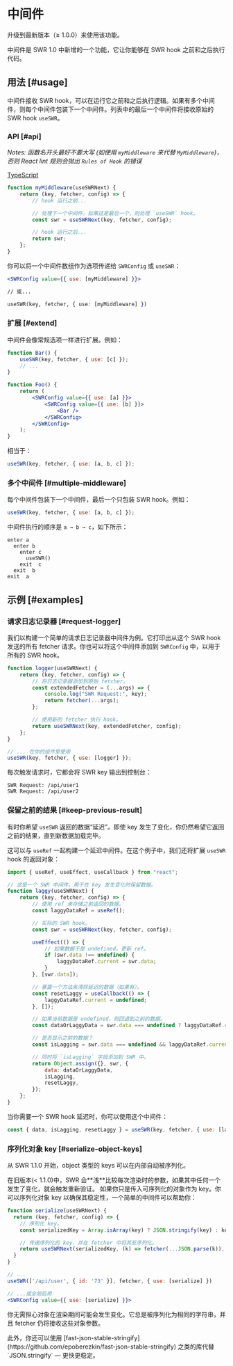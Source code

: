 
# 中间件

<Callout>升级到最新版本（≥ 1.0.0）来使用该功能。</Callout>

中间件是 SWR 1.0 中新增的一个功能，它让你能够在 SWR hook 之前和之后执行代码。

## 用法 [#usage]

中间件接收 SWR hook，可以在运行它之前和之后执行逻辑。如果有多个中间件，则每个中间件包装下一个中间件。列表中的最后一个中间件将接收原始的 SWR hook `useSWR`。

### API [#api]

_Notes: 函数名开头最好不要大写 (如使用 `myMiddleware` 来代替 `MyMiddleware`)，否则 React lint 规则会抛出 `Rules of Hook` 的错误_

[TypeScript](/docs/typescript#middleware-types)

```jsx
function myMiddleware(useSWRNext) {
    return (key, fetcher, config) => {
        // hook 运行之前...

        // 处理下一个中间件，如果这是最后一个，则处理 `useSWR` hook。
        const swr = useSWRNext(key, fetcher, config);

        // hook 运行之后...
        return swr;
    };
}
```

你可以将一个中间件数组作为选项传递给 `SWRConfig` 或 `useSWR`：

```jsx
<SWRConfig value={{ use: [myMiddleware] }}>

// 或...

useSWR(key, fetcher, { use: [myMiddleware] })
```

### 扩展 [#extend]

中间件会像常规选项一样进行扩展。例如：

```jsx
function Bar() {
    useSWR(key, fetcher, { use: [c] });
    // ...
}

function Foo() {
    return (
        <SWRConfig value={{ use: [a] }}>
            <SWRConfig value={{ use: [b] }}>
                <Bar />
            </SWRConfig>
        </SWRConfig>
    );
}
```

相当于：

```js
useSWR(key, fetcher, { use: [a, b, c] });
```

### 多个中间件 [#multiple-middleware]

每个中间件包装下一个中间件，最后一个只包装 SWR hook。例如：

```jsx
useSWR(key, fetcher, { use: [a, b, c] });
```

中间件执行的顺序是 `a → b → c`，如下所示：

```plaintext
enter a
  enter b
    enter c
      useSWR()
    exit  c
  exit  b
exit  a
```

## 示例 [#examples]

### 请求日志记录器 [#request-logger]

我们以构建一个简单的请求日志记录器中间件为例。它打印出从这个 SWR hook 发送的所有 fetcher 请求。你也可以将这个中间件添加到 `SWRConfig` 中，以用于所有的 SWR hook。

```jsx
function logger(useSWRNext) {
    return (key, fetcher, config) => {
        // 将日志记录器添加到原始 fetcher。
        const extendedFetcher = (...args) => {
            console.log("SWR Request:", key);
            return fetcher(...args);
        };

        // 使用新的 fetcher 执行 hook。
        return useSWRNext(key, extendedFetcher, config);
    };
}

// ... 在你的组件里使用
useSWR(key, fetcher, { use: [logger] });
```

每次触发请求时，它都会将 SWR key 输出到控制台：

```plaintext
SWR Request: /api/user1
SWR Request: /api/user2
```

### 保留之前的结果 [#keep-previous-result]

有时你希望 `useSWR` 返回的数据“延迟”。即使 key 发生了变化，你仍然希望它返回之前的结果，直到新数据加载完毕。

这可以与 `useRef` 一起构建一个延迟中间件。在这个例子中，我们还将扩展 `useSWR` hook 的返回对象：

```jsx
import { useRef, useEffect, useCallback } from "react";

// 这是一个 SWR 中间件，用于在 key 发生变化时保留数据。
function laggy(useSWRNext) {
    return (key, fetcher, config) => {
        // 使用 ref 来存储之前返回的数据。
        const laggyDataRef = useRef();

        // 实际的 SWR hook。
        const swr = useSWRNext(key, fetcher, config);

        useEffect(() => {
            // 如果数据不是 undefined，更新 ref。
            if (swr.data !== undefined) {
                laggyDataRef.current = swr.data;
            }
        }, [swr.data]);

        // 暴露一个方法来清除延迟的数据（如果有）。
        const resetLaggy = useCallback(() => {
            laggyDataRef.current = undefined;
        }, []);

        // 如果当前数据是 undefined，则回退到之前的数据。
        const dataOrLaggyData = swr.data === undefined ? laggyDataRef.current : swr.data;

        // 是否显示之前的数据？
        const isLagging = swr.data === undefined && laggyDataRef.current !== undefined;

        // 同时将 `isLagging` 字段添加到 SWR 中。
        return Object.assign({}, swr, {
            data: dataOrLaggyData,
            isLagging,
            resetLaggy,
        });
    };
}
```

当你需要一个 SWR hook 延迟时，你可以使用这个中间件：

```js
const { data, isLagging, resetLaggy } = useSWR(key, fetcher, { use: [laggy] });
```

### 序列化对象 key [#serialize-object-keys]

<Callout>从 SWR 1.1.0 开始，object 类型的 keys 可以在内部自动被序列化。</Callout>

<Callout emoji="⚠️">
  在旧版本(< 1.1.0)中，SWR 会**浅**比较每次渲染时的参数，如果其中任何一个发生了变化，就会触发重新验证。
  如果你只是传入可序列化的对象作为 key。你可以序列化对象 key 以确保其稳定性，一个简单的中间件可以帮助你：
</Callout>

```jsx
function serialize(useSWRNext) {
  return (key, fetcher, config) => {
    // 序列化 key。
    const serializedKey = Array.isArray(key) ? JSON.stringify(key) : key

    // 传递序列化的 key，并在 fetcher 中将其反序列化。
    return useSWRNext(serializedKey, (k) => fetcher(...JSON.parse(k)), config)
  }
}

// ...
useSWR(['/api/user', { id: '73' }], fetcher, { use: [serialize] })

// ...或全局启用
<SWRConfig value={{ use: [serialize] }}>
```

你无需担心对象在渲染期间可能会发生变化。它总是被序列化为相同的字符串，并且 fetcher 仍将接收这些对象参数。

<Callout>
    此外，你还可以使用 [fast-json-stable-stringify](https://github.com/epoberezkin/fast-json-stable-stringify) 之类的库代替 `JSON.stringify` — 更快更稳定。
</Callout>
